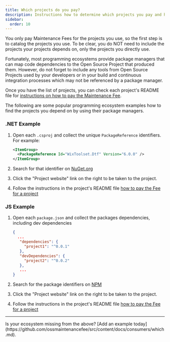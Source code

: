 ```yaml
---
title: Which projects do you pay?
description: Instructions how to determine which projects you pay and how to pay them.
sidebar:
  order: 10
---
```



You only pay Maintenance Fees for the projects you use, so the first step is to catalog the projects you use. To be clear, you do NOT need to include the projects your projects depends on, only the projects you directly use.

Fortunately, most programming ecosystems provide package managers that can map code dependencies to the Open Source Project that produced them. However, do not forget to include any tools from Open Source Projects used by your developers or in your build and continuous integration processes which may not be referenced by a package manager.

Once you have the list of projects, you can check each project's README file for [instructions on how to pay the Maintenance Fee](/consumers/pay/).

The following are some popular programming ecosystem examples how to find the projects you depend on by using their package managers.

### .NET Example

1. Open each `.csproj` and collect the unique `PackageReference` identifiers. For example:
   ```xml
   <ItemGroup>
     <PackageReference Id="WixToolset.Dtf" Version="6.0.0" />
   </ItemGroup>
   ```

2. Search for that identifier on [NuGet.org](https://nuget.org)

3. Click the "Project website" link on the right to be taken to the project.

4. Follow the instructions in the project's README file [how to pay the Fee for a project](/consumers/pay/)

### JS Example

1. Open each `package.json` and collect the packages dependencies, including dev dependencies

   ```json
   {
     ...
      "dependencies": {
        "project1": "^0.0.1"
      },
      "devDependencies": {
        "project2": "^0.0.2"
      },
      ...
   }
   ```

2. Search for the package identifiers on [NPM](https://npmjs.org)

3. Click the "Project website" link on the right to be taken to the project.

4. Follow the instructions in the project's README file [how to pay the Fee for a project](/consumers/pay/)

---

<Aside type='tip' title='Maintainers'>
Is your ecosystem missing from the above? [Add an example today](https://github.com/ossmaintenancefee/src/content/docs/consumers/which.md).
</Aside>
